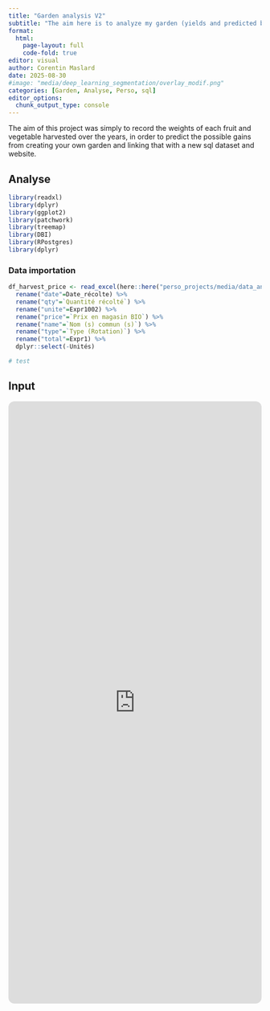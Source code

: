 ```yaml
---
title: "Garden analysis V2"
subtitle: "The aim here is to analyze my garden (yields and predicted benefits), and secondly to learn how to use SQL databases"
format:
  html:
    page-layout: full
    code-fold: true
editor: visual
author: Corentin Maslard
date: 2025-08-30
#image: "media/deep_learning_segmentation/overlay_modif.png"
categories: [Garden, Analyse, Perso, sql]
editor_options: 
  chunk_output_type: console
---
```


The aim of this project was simply to record the weights of each fruit and vegetable harvested over the years, in order to predict the possible gains from creating your own garden and linking that with a new sql dataset and website.

::: panel-tabset

## Analyse

```r
library(readxl)
library(dplyr)
library(ggplot2)
library(patchwork)
library(treemap)
library(DBI)
library(RPostgres)
library(dplyr)

```

### Data importation

```r
df_harvest_price <- read_excel(here::here("perso_projects/media/data_analyse_garden/recolte_total.xlsx")) %>% 
  rename("date"=Date_récolte) %>% 
  rename("qty"=`Quantité récolté`) %>% 
  rename("unite"=Expr1002) %>% 
  rename("price"=`Prix en magasin BIO`) %>% 
  rename("name"=`Nom (s) commun (s)`) %>% 
  rename("type"=`Type (Rotation)`) %>% 
  rename("total"=Expr1) %>% 
  dplyr::select(-Unités)

# test

```

## Input

<iframe src="https://cmaslard.xyz/garden-harvest/" width="100%" height="1200" style="border:0; border-radius:12px;"></iframe>

:::